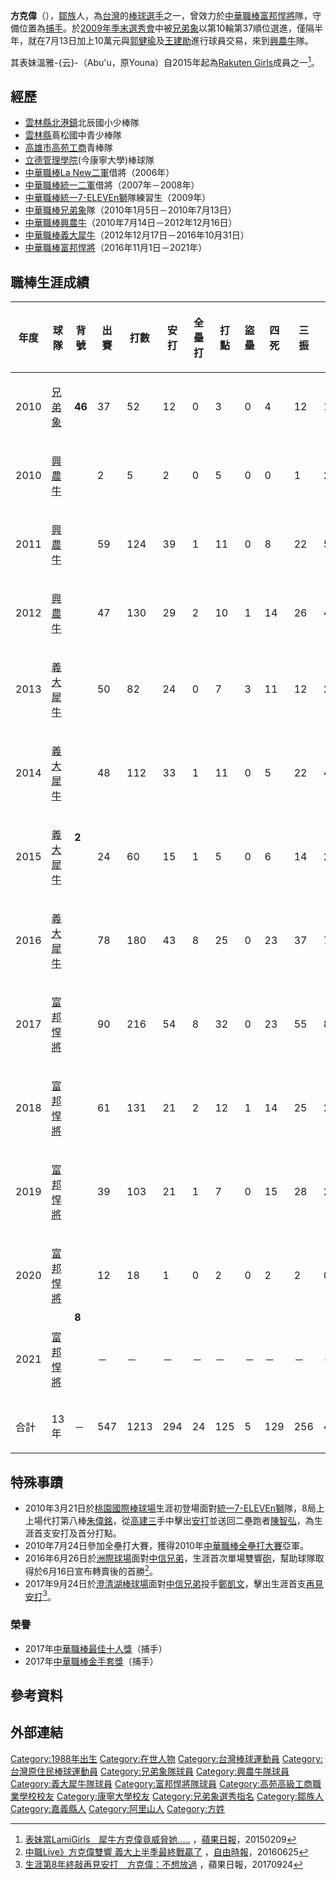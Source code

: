 {{Infobox CPBL player|
|name=方克偉|
|image=|
|width=300|
|position=捕手|
|team=|
|number=|
|bats=右|
|throws=右|
|birthdate={{birth_date_and_age|1988|5|10|mf=y}}|
|birthplace={{TWN}}[[嘉義縣|嘉義縣]][[阿里山鄉|阿里山鄉]]|
|debutdate=3月21日
|debutyear=2010年
|debutteam=兄弟象
|statyear=2020年球季
|stat1label=打擊率
|stat1value=0.242
|stat2label=全壘打
|stat2value=24
|stat3label=打點
|stat3value=125
|stat4label=盜壘
|stat4value=5
|teams=<nowiki></nowiki> 
*[[兄弟象|兄弟象]]（2010年）
*[[興農牛|興農牛]]（2010年7月14日－2012年12月16日）
*[[義大犀牛|義大犀牛]]（2012年12月17日－2016年10月31日）
*[[富邦悍將|富邦悍將]]（2016年11月1日－2021年）
|awards=<nowiki></nowiki>
*中華職棒年度總冠軍：2016
*[[中華職棒最佳十人獎|中華職棒最佳十人獎]]（捕手）：2017
*[[中華職棒金手套獎|中華職棒金手套獎]]（捕手）：2017
*[[中華職棒明星賽|中華職棒明星賽]]：2017
}}

'''方克偉'''（{{bd|1988年|5月10日}}），[[鄒族|鄒族]]人，為[[台灣|台灣]]的[[棒球|棒球]][[运动员|選手]]之一，曾效力於[[中華職棒|中華職棒]][[富邦悍將|富邦悍將]]隊，守備位置為[[捕手|捕手]]。於[[中華職棒歷年選秀會#職棒二十一年（2010年）|2009年季末選秀會]]中被[[兄弟象|兄弟象]]以第10輪第37順位選進，僅隔半年，就在7月13日加上10萬元與[[郭健瑜|郭健瑜]]及[[王建勛|王建勛]]進行球員交易，來到[[興農牛|興農牛]]隊。

其表妹溫雅-{云}-（Abu'u，原Youna）自2015年起為[[Rakuten_Girls|Rakuten Girls]]成員之一<ref>[http://www.appledaily.com.tw/realtimenews/article/new/20150209/556863/ 表妹當LamiGirls　犀牛方克偉竟威脅她.....] {{Wayback|url=http://www.appledaily.com.tw/realtimenews/article/new/20150209/556863/ |date=20170112025414 }}，[[蘋果日報_(台灣)|蘋果日報]]，20150209</ref>。

==經歷==
*[[雲林縣|雲林縣]][[北港鎮_(臺灣)|北港鎮]]北辰國小少棒隊
*[[雲林縣|雲林縣]]蔦松國中青少棒隊
*[[高雄市私立高苑高級工商職業學校|高雄市高苑工商]]青棒隊
*[[康寧大學|立德管理學院]](今康寧大學)棒球隊
*[[中華職棒|中華職棒]][[La_New二軍|La New二軍]]借將（2006年）
*[[中華職棒|中華職棒]][[統一二軍|統一二軍]]借將（2007年－2008年）
*[[中華職棒|中華職棒]][[統一7-ELEVEn獅|統一7-ELEVEn獅]]隊練習生（2009年）
*[[中華職棒|中華職棒]][[兄弟象|兄弟象]]隊（2010年1月5日－2010年7月13日）
*[[中華職棒|中華職棒]][[興農牛|興農牛]]（2010年7月14日－2012年12月16日）
*[[中華職棒|中華職棒]][[義大犀牛|義大犀牛]]（2012年12月17日－2016年10月31日）
*[[中華職棒|中華職棒]][[富邦悍將|富邦悍將]]（2016年11月1日－2021年）

==職棒生涯成績==
{| class="wikitable" width="1100px"
|- align="center"
!年度!!球隊!!背號!!出賽!!打數!!安打!!全壘打!!打點!!盜壘!!四死!!三振!!壘打數!!雙殺打!!打擊率!!上壘率!!長打率!!OPS
|- align="center"
|2010||[[兄弟象|兄弟象]]||rowspan=1|'''46'''||37||52||12||0||3||0||4||12||13||1||0.231||0.281||0.250||0.531
|- align="center"
|2010||[[興農牛|興農牛]]||rowspan=10|'''2'''||2||5||2||0||5||0||0||1||2||0||0.400||0.400||0.400||0.800
|- align="center"
|2011||[[興農牛|興農牛]]||59||124||39||1||11||0||8||22||52||4||0.315||0.353||0.419||0.772
|- align="center"
|2012||[[興農牛|興農牛]]||47||130||29||2||10||1||14||26||44||3||0.223||0.299||0.338||0.637
|- align="center"
|2013||[[義大犀牛|義大犀牛]]||50||82||24||0||7||3||11||12||28||0||0.293||0.376||0.341||0.717
|- align="center"
|2014||[[義大犀牛|義大犀牛]]||48||112||33||1||11||0||5||22||41||4||0.295||0.325||0.366||0.691
|- align="center"
|2015||[[義大犀牛|義大犀牛]]||24||60||15||1||5||0||6||14||20||1||0.250||0.318||0.333||0.651
|- align="center"
|2016||[[義大犀牛|義大犀牛]]||78||180||43||8||25||0||23||37||76||5||0.239||0.324||0.422||0.746
|- align=center
|2017||[[富邦悍將|富邦悍將]]||90||216||54||8||32||0||23||55||87||5||0.250||0.320||0.403||0.723
|- align=center
|2018||[[富邦悍將|富邦悍將]]||61||131||21||2||12||1||14||25||28||3||0.160||0.238||0.214||0.452
|- align="center"
|2019||[[富邦悍將|富邦悍將]]||39||103||21||1||7||0||15||28||26||1||0.204||0.299||0.252||0.551
|- align="center"
|2020||[[富邦悍將|富邦悍將]]||rowspan=2|'''8'''||12||18||1||0||2||0||2||2||0||1||0.056||0.150||0.056||0.143
|- align="center"
|2021||[[富邦悍將|富邦悍將]]||－||－||－||－||－||－||－||－||－||－||－||－||－||－
|- align=center style="background:#00AEAE;color:#FFFFFF" align=middle
|合計||13年||－||547||1213||294||24||125||5||129||256||418||28||0.242||0.311||0.345||0.660
|}

==特殊事蹟==
*2010年3月21日於[[桃園國際棒球場|桃園國際棒球場]]生涯初登場面對[[統一7-ELEVEn獅|統一7-ELEVEn獅]]隊，8局上上場代打第八棒[[朱偉銘|朱偉銘]]，從[[高建三|高建三]]手中擊出[[安打|安打]]並送回二壘跑者[[陳智弘|陳智弘]]，為生涯首支安打及首分打點。
*2010年7月24日參加全壘打大賽，獲得2010年[[中華職棒全壘打大賽|中華職棒全壘打大賽]]亞軍。
*2016年6月26日於[[臺中市洲際棒球場|洲際球場]]面對[[中信兄弟|中信兄弟]]，生涯首次單場雙響[[全壘打|砲]]，幫助球隊取得於6月16日宣布轉賣後的首勝<ref>[http://sports.ltn.com.tw/news/breakingnews/1741656 中職Live》方克偉雙響 義大上半季最終戰贏了] {{Wayback|url=http://sports.ltn.com.tw/news/breakingnews/1741656 |date=20160719061424 }}，[[自由時報|自由時報]]，20160625</ref>。
*2017年9月24日於[[澄清湖棒球場|澄清湖棒球場]]面對[[中信兄弟|中信兄弟]]投手[[鄭凱文_(棒球運動員)|鄭凱文]]，擊出生涯首支[[再見安打|再見安打]]<ref>[http://www.appledaily.com.tw/realtimenews/article/new/20170924/1210290/ 生涯第8年終敲再見安打　方克偉：不想放過] {{Wayback|url=http://www.appledaily.com.tw/realtimenews/article/new/20170924/1210290/ |date=20171010104437 }}，蘋果日報，20170924</ref>。
===榮譽===
*2017年[[中華職棒最佳十人獎|中華職棒最佳十人獎]]（捕手）
*2017年[[中華職棒金手套獎|中華職棒金手套獎]]（捕手）
==參考資料==
{{Reflist}}
==外部連結==
{{台灣棒球維基館}}
{{中華職棒球員資料|id=R253|name=方克偉}}
{{start box}}
{{s-awards}}
{{s-before|[[林泓育|林泓育]]}}
{{s-title|[[中華職棒最佳十人獎|中華職棒最佳十人獎]]（捕手）|2017年}}
{{s-after|[[陳重羽|陳重羽]]}}
{{s-before|[[林泓育|林泓育]]}}
{{s-title|[[中華職棒金手套獎|中華職棒金手套獎]]（捕手）|2017年}}
{{s-after|[[林宥穎|林宥穎]]}}
{{end box}}
{{義大犀牛2016年中華職棒總冠軍}}
{{寰泰運動}}
{{DEFAULTSORT:Fang Ke Wei}}
[[Category:1988年出生|Category:1988年出生]]
[[Category:在世人物|Category:在世人物]]
[[Category:台灣棒球運動員|Category:台灣棒球運動員]]
[[Category:台灣原住民棒球運動員|Category:台灣原住民棒球運動員]]
[[Category:兄弟象隊球員|Category:兄弟象隊球員]]
[[Category:興農牛隊球員|Category:興農牛隊球員]]
[[Category:義大犀牛隊球員|Category:義大犀牛隊球員]]
[[Category:富邦悍將隊球員|Category:富邦悍將隊球員]]
[[Category:高苑高級工商職業學校校友|Category:高苑高級工商職業學校校友]]
[[Category:康寧大學校友|Category:康寧大學校友]]
[[Category:兄弟象選秀指名|Category:兄弟象選秀指名]]
[[Category:鄒族人|Category:鄒族人]]
[[Category:嘉義縣人|Category:嘉義縣人]]
[[Category:阿里山人|Category:阿里山人]]
[[Category:方姓|Category:方姓]]